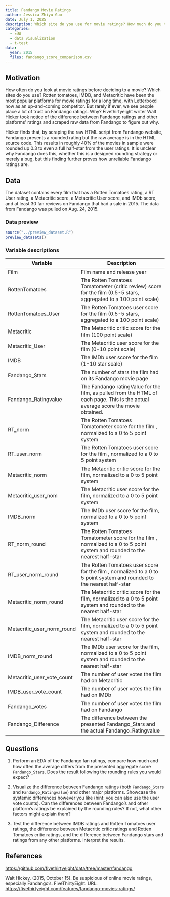 ---
title: Fandango Movie Ratings
author: Jessica Zhiyu Guo
date: July 1, 2025
description: Which site do you use for movie ratings? How much do you trust the ratings? Walt Hicker took this question seriously and investigated the difference between Fandango ratings and other major platforms. 
categories:
  - EDA
  - data visualization
  - t-test
data:
  year: 2015
  files: fandango_score_comparison.csv
---

## Motivation
How often do you look at movie ratings before deciding to a movie? Which sites do you use? Rotten tomatoes, IMDB, and Metacritic have been the most popular platforms for movie ratings for a long time, with Letterboxd now as an up-and-coming competitor. But rarely if ever, we see people place a lot of trust on Fandango ratings. Why? Fivethirtyeight writer Walt Hicker took notice of the difference between Fandango ratings and other platforms' ratings and scraped raw data from Fandango to figure out why.

Hicker finds that, by scraping the raw HTML script from Fandango website, Fandango presents a rounded rating but the raw average is in the HTML source code. This results in roughly 40% of the movies in sample were rounded up 0.3 to even a full half-star from the user ratings. It is unclear why Fandango does this, whether this is a designed rounding strategy or merely a bug, but this finding further proves how unreliable Fandango ratings are.

## Data

The dataset contains every film that has a Rotten Tomatoes rating, a RT User rating, a Metacritic score, a Metacritic User score, and IMDb score, and at least 30 fan reviews on Fandango that had a sale in 2015. The data from Fandango was pulled on Aug. 24, 2015.

### Data preview

```{r, echo=FALSE, results="asis"}
source("../preview_dataset.R")
preview_datasets()
```

### Variable descriptions

| Variable | Description |
|----|-------------|
| Film | Film name and release year |
| RottenTomatoes | The Rotten Tomatoes Tomatometer (critic review) score for the film (0.5-5 stars, aggregated to a 100 point scale) |
| RottenTomatoes_User | The Rotten Tomatoes user score for the film (0.5-5 stars, aggregated to a 100 point scale)|
| Metacritic | The Metacritic critic score for the film (100 point scale)|
| Metacritic_User| The Metacritic user score for the film (0-10 point scale) |
| IMDB | The IMDb user score for the film (1-10 star scale)|
| Fandango_Stars | The number of stars the film had on its Fandango movie page|
| Fandango_Ratingvalue | The Fandango ratingValue for the film, as pulled from the HTML of each page. This is the actual average score the movie obtained.|
| RT_norm | The Rotten Tomatoes Tomatometer score for the film , normalized to a 0 to 5 point system|
| RT_user_norm | The Rotten Tomatoes user score for the film , normalized to a 0 to 5 point system|
| Metacritic_norm | The Metacritic critic score for the film, normalized to a 0 to 5 point system|
| Metacritic_user_nom | The Metacritic user score for the film, normalized to a 0 to 5 point system |
| IMDB_norm | The IMDb user score for the film, normalized to a 0 to 5 point system|
| RT_norm_round | The Rotten Tomatoes Tomatometer score for the film , normalized to a 0 to 5 point system and rounded to the nearest half-star|
| RT_user_norm_round | The Rotten Tomatoes user score for the film , normalized to a 0 to 5 point system and rounded to the nearest half-star |
| Metacritic_norm_round | The Metacritic critic score for the film, normalized to a 0 to 5 point system and rounded to the nearest half-star |
| Metacritic_user_norm_round | The Metacritic user score for the film, normalized to a 0 to 5 point system and rounded to the nearest half-star |
| IMDB_norm_round | The IMDb user score for the film, normalized to a 0 to 5 point system and rounded to the nearest half-star |
| Metacritic_user_vote_count | The number of user votes the film had on Metacritic | 
| IMDB_user_vote_count | The number of user votes the film had on IMDb |
| Fandango_votes | The number of user votes the film had on Fandango |
| Fandango_Difference | The difference between the presented Fandango_Stars and the actual Fandango_Ratingvalue| 


## Questions
1. Perform an EDA of the Fandango fan ratings, compare how much and how often the average differs from the presented aggregate score `Fandango_Stars`. Does the result following the rounding rules you would expect?

2. Visualize the difference between Fandango ratings (both `Fandango_Stars` and `Fandango_Ratingvalue`) and other major platforms. Showcase the systemic differences however you like (hint: you can also use the user vote counts). Can the differences between Fandango's and other platform's ratings be explained by the rounding rules? If not, what other factors might explain them?

3. Test the difference between IMDB ratings and Rotten Tomatoes user ratings, the difference between Metacritic critic ratings and Rotten Tomatoes critic ratings, and the difference between Fandango stars and ratings from any other platforms. Interpret the results.


## References

<https://github.com/fivethirtyeight/data/tree/master/fandango>

Walt Hickey. (2015, October 15). Be suspicious of online movie ratings, especially Fandango’s. FiveThirtyEight. URL: <https://fivethirtyeight.com/features/fandango-movies-ratings/>

